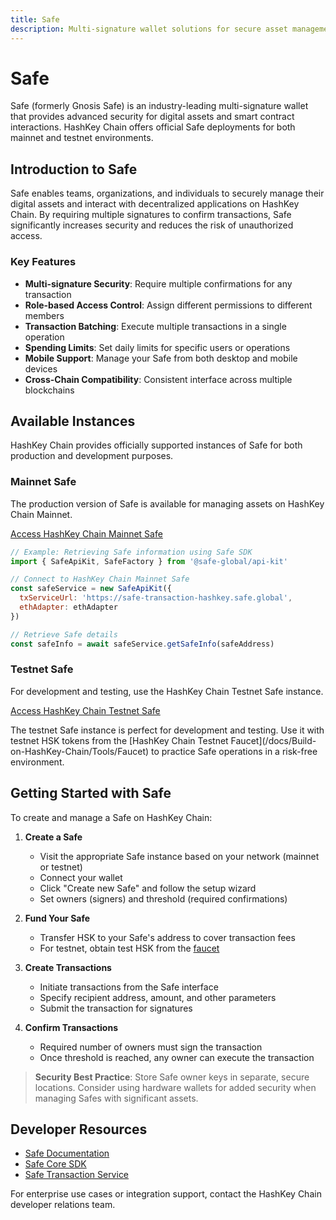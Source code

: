 ```yaml
---
title: Safe
description: Multi-signature wallet solutions for secure asset management on HashKey Chain
---
```


# Safe

Safe (formerly Gnosis Safe) is an industry-leading multi-signature wallet that provides advanced security for digital assets and smart contract interactions. HashKey Chain offers official Safe deployments for both mainnet and testnet environments.

## Introduction to Safe

Safe enables teams, organizations, and individuals to securely manage their digital assets and interact with decentralized applications on HashKey Chain. By requiring multiple signatures to confirm transactions, Safe significantly increases security and reduces the risk of unauthorized access.

### Key Features

- **Multi-signature Security**: Require multiple confirmations for any transaction
- **Role-based Access Control**: Assign different permissions to different members
- **Transaction Batching**: Execute multiple transactions in a single operation
- **Spending Limits**: Set daily limits for specific users or operations
- **Mobile Support**: Manage your Safe from both desktop and mobile devices
- **Cross-Chain Compatibility**: Consistent interface across multiple blockchains

## Available Instances

HashKey Chain provides officially supported instances of Safe for both production and development purposes.

### Mainnet Safe

The production version of Safe is available for managing assets on HashKey Chain Mainnet.

[Access HashKey Chain Mainnet Safe](https://safe.hsk.xyz)

```javascript
// Example: Retrieving Safe information using Safe SDK
import { SafeApiKit, SafeFactory } from '@safe-global/api-kit'

// Connect to HashKey Chain Mainnet Safe
const safeService = new SafeApiKit({
  txServiceUrl: 'https://safe-transaction-hashkey.safe.global',
  ethAdapter: ethAdapter
})

// Retrieve Safe details
const safeInfo = await safeService.getSafeInfo(safeAddress)
```

### Testnet Safe

For development and testing, use the HashKey Chain Testnet Safe instance.

[Access HashKey Chain Testnet Safe](https://testnet-safe.hsk.xyz)

<Note title="Testing Environment">
  The testnet Safe instance is perfect for development and testing. Use it with testnet HSK tokens from the [HashKey Chain Testnet Faucet](/docs/Build-on-HashKey-Chain/Tools/Faucet) to practice Safe operations in a risk-free environment.
</Note>

## Getting Started with Safe

To create and manage a Safe on HashKey Chain:

1. **Create a Safe**
   - Visit the appropriate Safe instance based on your network (mainnet or testnet)
   - Connect your wallet
   - Click "Create new Safe" and follow the setup wizard
   - Set owners (signers) and threshold (required confirmations)

2. **Fund Your Safe**
   - Transfer HSK to your Safe's address to cover transaction fees
   - For testnet, obtain test HSK from the [faucet](/docs/Build-on-HashKey-Chain/Tools/Faucet)

3. **Create Transactions**
   - Initiate transactions from the Safe interface
   - Specify recipient address, amount, and other parameters
   - Submit the transaction for signatures

4. **Confirm Transactions**
   - Required number of owners must sign the transaction
   - Once threshold is reached, any owner can execute the transaction

> **Security Best Practice**: Store Safe owner keys in separate, secure locations. Consider using hardware wallets for added security when managing Safes with significant assets.

## Developer Resources

- [Safe Documentation](https://docs.safe.global/)
- [Safe Core SDK](https://github.com/safe-global/safe-core-sdk)
- [Safe Transaction Service](https://github.com/safe-global/safe-transaction-service)

For enterprise use cases or integration support, contact the HashKey Chain developer relations team.
